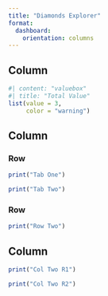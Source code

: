 ```yaml
---
title: "Diamonds Explorer"
format: 
  dashboard:
    orientation: columns
---
```

    
## Column {width=10%}

```r
#| content: "valuebox"
#| title: "Total Value"
list(value = 3,
     color = "warning")
```

## Column {width=45%}
### Row {.tabset}
```r
print("Tab One")
```

```r
print("Tab Two")

```
### Row
```r
print("Row Two")

```


## Column {width=45%}

```r
print("Col Two R1")
```

```r
print("Col Two R2")
```